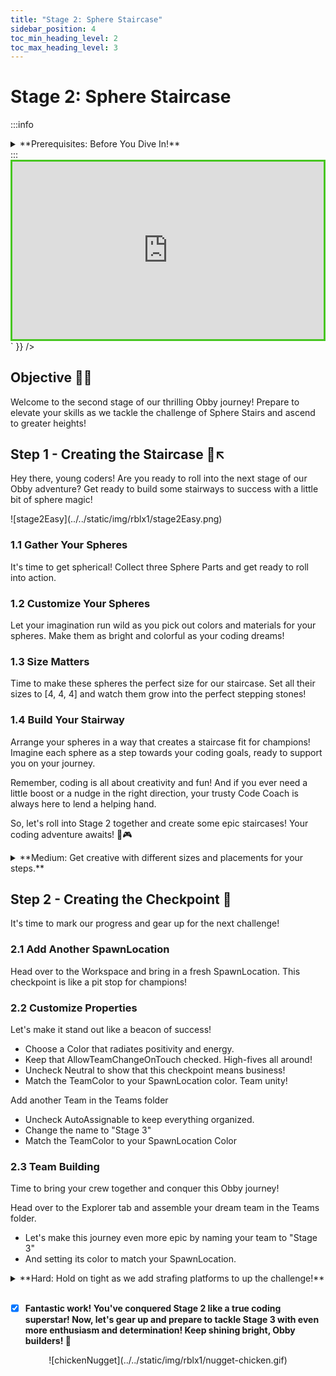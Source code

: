 ```yaml
---
title: "Stage 2: Sphere Staircase"
sidebar_position: 4
toc_min_heading_level: 2
toc_max_heading_level: 3
---
```



# Stage 2: Sphere Staircase

:::info
<details style={{border:'none'}}>
    <summary>**Prerequisites: Before You Dive In!**</summary>
    
    Before diving into this stage of coding awesomeness, let's make sure you've got all the skills from the previous challenges under your belt!
    
    **1. Intro**
    
    You've already embarked on this exciting journey into the world of Roblox Obby creation! You've learned what an Obby is and why it's so much fun. Now, get ready to put that knowledge into action!
    
    **2. Setup**
    
    You've set the stage for your Obby adventure by getting your Roblox environment all ready to go! From creating your account to setting up your workspace, you've got everything in place to unleash your creativity.

    **3. Stage 1: Ascending Walls**

    Congratulations! You've successfully conquered Stage 1 by creating a challenging staircase obstacle course! You've learned how to set up checkpoints, customize properties, and build obstacles like a pro.

    **Now that you've mastered these prerequisites, it's time to level up and tackle the next challenge in your coding journey! Get ready to take your Obby game to new heights! 🌟**
</details>
:::

<br  />

<div dangerouslySetInnerHTML={{
  __html: `
    <div style="padding:56.25% 0 0 0;position:relative;border:3px solid #47c621;">
      <iframe src="https://player.vimeo.com/video/952505916?h=c982d9ccc1" frameborder="0" allow="autoplay; fullscreen; picture-in-picture; clipboard-write" style="position:absolute;top:0;left:0;width:100%;height:100%;" title="Roblox Part 1 - Stage 2"></iframe>
    </div>
    <script src="https://player.vimeo.com/api/player.js"></script>
  `
}} />

## Objective 🧐🗿

Welcome to the second stage of our thrilling Obby journey! Prepare to elevate your skills as we tackle the challenge of Sphere Stairs and ascend to greater heights!

## Step 1 - Creating the Staircase 🔵↖️

Hey there, young coders! Are you ready to roll into the next stage of our Obby adventure? Get ready to build some stairways to success with a little bit of sphere magic!

<div className='image-wrapper'>
    ![stage2Easy](../../static/img/rblx1/stage2Easy.png)
</div>

### 1.1 Gather Your Spheres

It's time to get spherical! Collect three Sphere Parts and get ready to roll into action.

### 1.2 Customize Your Spheres

Let your imagination run wild as you pick out colors and materials for your spheres. Make them as bright and colorful as your coding dreams!

### 1.3 Size Matters

Time to make these spheres the perfect size for our staircase. Set all their sizes to [4, 4, 4] and watch them grow into the perfect stepping stones!

### 1.4 Build Your Stairway

Arrange your spheres in a way that creates a staircase fit for champions! Imagine each sphere as a step towards your coding goals, ready to support you on your journey.

Remember, coding is all about creativity and fun! And if you ever need a little boost or a nudge in the right direction, your trusty Code Coach is always here to lend a helping hand.

So, let's roll into Stage 2 together and create some epic staircases! Your coding adventure awaits! 🌟🎮

<details>
    <summary>**Medium: Get creative with different sizes and placements for your steps.**</summary>

    <div className='image-wrapper'>
        ![stage2Medium](../../static/img/rblx1/stage2Medium.png)
    </div>

    <br  />

    **1.1 Craft Your Spheres**

    Get those creative juices flowing! Pick your favorite colors and materials for each sphere. Make them shine like stars in the night sky!

    **1.2 Set Up Your Stairs**

    Stack those spheres in a way that challenges even the bravest of adventurers! Each step is a leap towards victory!
</details>

## Step 2 - Creating the Checkpoint 🚩

It's time to mark our progress and gear up for the next challenge!

### 2.1 Add Another SpawnLocation

Head over to the Workspace and bring in a fresh SpawnLocation. This checkpoint is like a pit stop for champions!

### 2.2 Customize Properties

Let's make it stand out like a beacon of success!

- Choose a Color that radiates positivity and energy.
- Keep that AllowTeamChangeOnTouch checked. High-fives all around!
- Uncheck Neutral to show that this checkpoint means business!
- Match the TeamColor to your SpawnLocation color. Team unity!

Add another Team in the Teams folder

- Uncheck AutoAssignable to keep everything organized.
- Change the name to "Stage 3"
- Match the TeamColor to your SpawnLocation Color

### 2.3 Team Building

Time to bring your crew together and conquer this Obby journey!

Head over to the Explorer tab and assemble your dream team in the Teams folder.
- Let's make this journey even more epic by naming your team to "Stage 3"
- And setting its color to match your SpawnLocation.

<details>
    <summary>**Hard: Hold on tight as we add strafing platforms to up the challenge!**</summary>
    
    **If you want more of a challenge by recreating the video yourself, follow these steps:**

    Hey there, brave coders! Are you ready to take your Obby skills to the next stage? Get ready to navigate through a maze of strafing platforms and show off your coding prowess like never before!
 
    **Description**

    We are going to create a script that makes a part in Roblox move side to side between two points. Here's what we want to accomplish: 

    **Step 1 - Start at a Position:**
    
    The part will start at a certain position. 

    **Step 2 - Move Side to Side:**
    
    The part will move to one side up to a set distance, then move back to the starting position, and keep repeating this movement. 

    **Step 3- Direction Change:**
    
    When the part reaches the set distance on one side, it will change direction and move back to the starting position. 

    **Step 4 - Smooth Movement:**
    
    The part will move smoothly using a tweening effect, pausing for a short time between movements. 

    By doing this, the part will continuously move side to side in a loop, creating a smooth and continuous animation effect. 

    <br  />

    **Instructions and Code Logic**
    
    **Step 1 - Set Up Starting Variables:**

    - Create a variable to hold the part by setting it to the `Parent` of the script. 

    - Create a variable for how fast the part will move (`speed`). 

    - Create a variable for how far the part will move (`distance`). 

    - Make a variable to remember the starting position of the part. 

    - Create a variable to set the direction of movement using a vector (`direction`). 

    **Step 2 - Create a Function:**

    - Define a function named `moveSideToSide` to hold the moving logic. 

    **Step 3 - Make an Infinite Loop:**

    - Inside the function, use a loop that runs forever. In Lua, this is done with `while true do`. 

    **Step 4 - Calculate Goal Position:**

    - Calculate the position where the part should move by adding the `direction` multiplied by the `distance` to the starting position (`startPos`). 

    **Step 5 - Calculate Distance and Time:**

    - Calculate the distance from the current position to the goal position. 

    - Calculate the time it should take to move to the goal position by dividing the distance by the speed. 

    **Step 6 - Create a Tween:**

    - Create a `TweenInfo` object with the calculated time and set the easing style to `Linear`. 

    - Use the `TweenService` to create a tween that moves the part to the goal position. 

    **Step 7 - Play the Tween:**

    - Play the tween and wait for it to complete. 

    **Step 8 - Change Direction:**

    - After reaching the goal position, change the direction to the opposite by multiplying the `direction` by -1. 

    **Step 9 - Pause the Loop:** 

    - Use the `wait` function to pause the loop for a short time, such as 1 second, before repeating the loop. 

    **Step 10 - Call the Function:**

    - Outside the function, call `moveSideToSide` to start the movement. 

    <br  />

    **Putting It All Together**

    - Start by setting up your starting variables. 

    - Define a function named `moveSideToSide` to hold the moving logic. 

    - Inside the function, create an infinite loop using `while true do`. 

    - Calculate the goal position by adding the `direction` multiplied by the `distance` to the starting position. 

    - Calculate the distance to the goal position and the time it should take to move there. 

    - Create a `TweenInfo` object with the calculated time and set the easing style to `Linear`. 

    - Use the `TweenService` to create a tween that moves the part to the goal position. 

    - Play the tween and wait for it to complete. 

    - Change the direction to the opposite by multiplying the `direction` by -1. 

    - Use the `wait` function to pause the loop for a short time. 

    - Outside the function, call `moveSideToSide` to start the movement. 

    {/* <br  />

    **Extra Points Challenge:**

    Feeling confident? Copy your completed script and paste it into the other spheres. Can you conquer the stage without needing any help from your Code Coach? Show off your skills and aim for that perfect run!

    And remember, even the bravest adventurers need a little guidance sometimes. Don't hesitate to ask your Code Coach if you need a guiding hand. But hey, if you can tackle this challenge on your own, you'll earn some serious coding bragging rights!

    So, buckle up and get ready to navigate through the strafing platforms of **Stage 2 - Hard**! Your coding adventure awaits! 🚀💻 */}
</details>

<br  />

- [x] **Fantastic work! You've conquered Stage 2 like a true coding superstar! Now, let's gear up and prepare to tackle Stage 3 with even more enthusiasm and determination! Keep shining bright, Obby builders! 🌟**

<div align='center'>
    ![chickenNugget](../../static/img/rblx1/nugget-chicken.gif)
</div>

<div align='center'>
    <ReactAudioPlayer
        src={audioFile}
        controls
    />
</div>